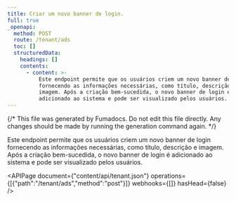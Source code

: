 ```yaml
---
title: Criar um novo banner de login.
full: true
_openapi:
  method: POST
  route: /tenant/ads
  toc: []
  structuredData:
    headings: []
    contents:
      - content: >-
          Este endpoint permite que os usuários criem um novo banner de login
          fornecendo as informações necessárias, como título, descrição e
          imagem. Após a criação bem-sucedida, o novo banner de login é
          adicionado ao sistema e pode ser visualizado pelos usuários.
---
```


{/* This file was generated by Fumadocs. Do not edit this file directly. Any changes should be made by running the generation command again. */}

Este endpoint permite que os usuários criem um novo banner de login fornecendo as informações necessárias, como título, descrição e imagem. Após a criação bem-sucedida, o novo banner de login é adicionado ao sistema e pode ser visualizado pelos usuários.

<APIPage document={"content/api/tenant.json"} operations={[{"path":"/tenant/ads","method":"post"}]} webhooks={[]} hasHead={false} />